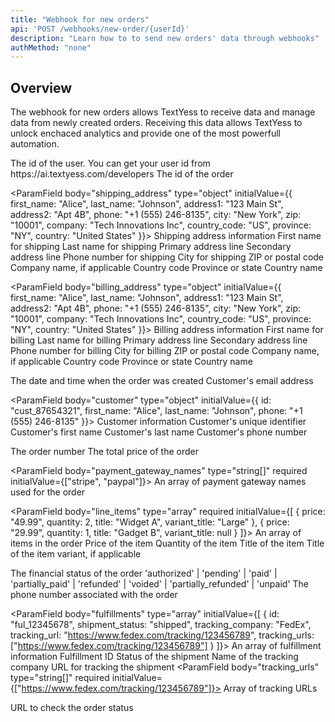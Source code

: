 ```yaml
---
title: "Webhook for new orders"
api: 'POST /webhooks/new-order/{userId}'
description: "Learn how to to send new orders' data through webhooks"
authMethod: "none"
---
```


## Overview

The webhook for new orders allows TextYess to receive data and manage data from newly created orders. Receiving this data allows TextYess to unlock enchaced analytics and provide one of the most powerfull automation.

<ParamField path="userId" type="string" required initialValue="1234456">
  The id of the user. You can get your user id from https://ai.textyess.com/developers
</ParamField>

<ParamField body="id" type="string" required initialValue="ord_12345678">
  The id of the order
</ParamField>

<ParamField body="shipping_address" type="object" initialValue={{
  first_name: "Alice",
  last_name: "Johnson",
  address1: "123 Main St",
  address2: "Apt 4B",
  phone: "+1 (555) 246-8135",
  city: "New York",
  zip: "10001",
  company: "Tech Innovations Inc",
  country_code: "US",
  province: "NY",
  country: "United States"
}}>
  Shipping address information
  <Expandable title="Show object properties">
    <ParamField body="first_name" type="string" required initialValue="Alice">
      First name for shipping
    </ParamField>
    <ParamField body="last_name" type="string" required initialValue="Johnson">
      Last name for shipping
    </ParamField>
    <ParamField body="address1" type="string" required initialValue="123 Main St">
      Primary address line
    </ParamField>
    <ParamField body="address2" type="string" initialValue="Apt 4B">
      Secondary address line
    </ParamField>
    <ParamField body="phone" type="string" required initialValue="+1 (555) 246-8135">
      Phone number for shipping
    </ParamField>
    <ParamField body="city" type="string" required initialValue="New York">
      City for shipping
    </ParamField>
    <ParamField body="zip" type="string" required initialValue="10001">
      ZIP or postal code
    </ParamField>
    <ParamField body="company" type="string" initialValue="Tech Innovations Inc">
      Company name, if applicable
    </ParamField>
    <ParamField body="country_code" type="string" required initialValue="US">
      Country code
    </ParamField>
    <ParamField body="province" type="string" initialValue="NY">
      Province or state
    </ParamField>
    <ParamField body="country" type="string" required initialValue="United States">
      Country name
    </ParamField>
  </Expandable>
</ParamField>

<ParamField body="billing_address" type="object" initialValue={{
  first_name: "Alice",
  last_name: "Johnson",
  address1: "123 Main St",
  address2: "Apt 4B",
  phone: "+1 (555) 246-8135",
  city: "New York",
  zip: "10001",
  company: "Tech Innovations Inc",
  country_code: "US",
  province: "NY",
  country: "United States"
}}>
  Billing address information
  <Expandable title="Show object properties">
    <ParamField body="first_name" type="string" required initialValue="Alice">
      First name for billing
    </ParamField>
    <ParamField body="last_name" type="string" required initialValue="Johnson">
      Last name for billing
    </ParamField>
    <ParamField body="address1" type="string" required initialValue="123 Main St">
      Primary address line
    </ParamField>
    <ParamField body="address2" type="string" initialValue="Apt 4B">
      Secondary address line
    </ParamField>
    <ParamField body="phone" type="string" required initialValue="+1 (555) 246-8135">
      Phone number for billing
    </ParamField>
    <ParamField body="city" type="string" required initialValue="New York">
      City for billing
    </ParamField>
    <ParamField body="zip" type="string" required initialValue="10001">
      ZIP or postal code
    </ParamField>
    <ParamField body="company" type="string" initialValue="Tech Innovations Inc">
      Company name, if applicable
    </ParamField>
    <ParamField body="country_code" type="string" required initialValue="US">
      Country code
    </ParamField>
    <ParamField body="province" type="string" initialValue="NY">
      Province or state
    </ParamField>
    <ParamField body="country" type="string" required initialValue="United States">
      Country name
    </ParamField>
  </Expandable>
</ParamField>

<ParamField body="created_at" type="string" required initialValue="2023-04-15T14:30:00Z">
  The date and time when the order was created
</ParamField>

<ParamField body="email" type="string" initialValue="alice.johnson@example.com">
  Customer's email address
</ParamField>

<ParamField body="customer" type="object" initialValue={{
  id: "cust_87654321",
  first_name: "Alice",
  last_name: "Johnson",
  phone: "+1 (555) 246-8135"
}}>
  Customer information
  <Expandable title="Show object properties">
    <ParamField body="id" type="string" required initialValue="cust_87654321">
      Customer's unique identifier
    </ParamField>
    <ParamField body="first_name" type="string" initialValue="Alice">
      Customer's first name
    </ParamField>
    <ParamField body="last_name" type="string" initialValue="Johnson">
      Customer's last name
    </ParamField>
    <ParamField body="phone" type="string" initialValue="+1 (555) 246-8135">
      Customer's phone number
    </ParamField>
  </Expandable>
</ParamField>

<ParamField body="order_number" type="number" initialValue={1001}>
  The order number
</ParamField>

<ParamField body="total_price" type="string" required initialValue="129.99">
  The total price of the order
</ParamField>

<ParamField body="payment_gateway_names" type="string[]" required initialValue={["stripe", "paypal"]}>
  An array of payment gateway names used for the order
</ParamField>

<ParamField body="line_items" type="array" required initialValue={[
  {
    price: "49.99",
    quantity: 2,
    title: "Widget A",
    variant_title: "Large"
  },
  {
    price: "29.99",
    quantity: 1,
    title: "Gadget B",
    variant_title: null
  }
]}>
  An array of items in the order
  <Expandable title="Show array item properties">
    <ParamField body="price" type="string" required initialValue="49.99">
      Price of the item
    </ParamField>
    <ParamField body="quantity" type="number" required initialValue={2}>
      Quantity of the item
    </ParamField>
    <ParamField body="title" type="string" required initialValue="Widget A">
      Title of the item
    </ParamField>
    <ParamField body="variant_title" type="string" initialValue="Large">
      Title of the item variant, if applicable
    </ParamField>
  </Expandable>
</ParamField>

<ParamField body="financial_status" type="string" required initialValue="paid">
  The financial status of the order
  <Expandable title="Possible values">
    'authorized' | 'pending' | 'paid' | 'partially_paid' | 'refunded' | 'voided' | 'partially_refunded' | 'unpaid'
  </Expandable>
</ParamField>

<ParamField body="phone" type="string" required initialValue="+1 (555) 246-8135">
  The phone number associated with the order
</ParamField>

<ParamField body="fulfillments" type="array" initialValue={[
  {
    id: "ful_12345678",
    shipment_status: "shipped",
    tracking_company: "FedEx",
    tracking_url: "https://www.fedex.com/tracking/123456789",
    tracking_urls: ["https://www.fedex.com/tracking/123456789"]
  }
]}>
  An array of fulfillment information
  <Expandable title="Show array item properties">
    <ParamField body="id" type="string" required initialValue="ful_12345678">
      Fulfillment ID
    </ParamField>
    <ParamField body="shipment_status" type="string" required initialValue="shipped">
      Status of the shipment
    </ParamField>
    <ParamField body="tracking_company" type="string" required initialValue="FedEx">
      Name of the tracking company
    </ParamField>
    <ParamField body="tracking_url" type="string" required initialValue="https://www.fedex.com/tracking/123456789">
      URL for tracking the shipment
    </ParamField>
    <ParamField body="tracking_urls" type="string[]" required initialValue={["https://www.fedex.com/tracking/123456789"]}>
      Array of tracking URLs
    </ParamField>
  </Expandable>
</ParamField>

<ParamField body="order_status_url" type="string" initialValue="https://example.com/orders/status/ord_12345678">
  URL to check the order status
</ParamField>

